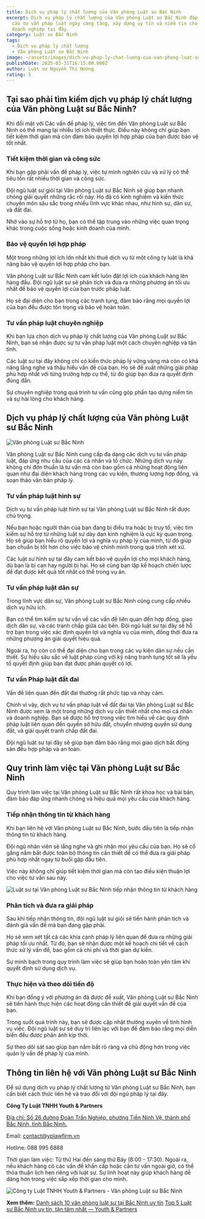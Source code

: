 ```yaml
---
title: Dịch vụ pháp lý chất lượng của Văn phòng Luật sư Bắc Ninh
excerpt: Dịch vụ pháp lý chất lượng của Văn phòng Luật sư Bắc Ninh đáp ứng nhu
  cầu tư vấn pháp luật ngày càng tăng, xây dựng uy tín và niềm tin cho cá nhân,
  doanh nghiệp tại đây.
category: Luật sư Bắc Ninh
tags:
  - Dịch vụ pháp lý chất lượng
  - Văn phòng Luật sư Bắc Ninh
image: ~/assets/images/dich-vu-phap-ly-chat-luong-cua-van-phong-luat-su-bac-ninh.png
publishDate: 2025-03-31T16:15:00.000Z
author: Luật sư Nguyễn Thị Hướng
rating: 5
---
```

## Tại sao phải tìm kiếm dịch vụ pháp lý chất lượng của Văn phòng Luật sư Bắc Ninh?

Khi đối mặt với Các vấn đề pháp lý, việc tìm đến Văn phòng Luật sư Bắc Ninh có thể mang lại nhiều lợi ích thiết thực. Điều này không chỉ giúp bạn tiết kiệm thời gian mà còn đảm bảo quyền lợi hợp pháp của bạn được bảo vệ tốt nhất.

### Tiết kiệm thời gian và công sức

Khi bạn gặp phải vấn đề pháp lý, việc tự mình nghiên cứu và xử lý có thể tiêu tốn rất nhiều thời gian và công sức.

Đội ngũ luật sư giỏi tại Văn phòng Luật sư Bắc Ninh sẽ giúp bạn nhanh chóng giải quyết những rắc rối này. Họ đã có kinh nghiệm và kiến thức chuyên môn sâu sắc trong nhiều lĩnh vực khác nhau, như hình sự, dân sự, và đất đai.

Nhờ vào sự hỗ trợ từ họ, bạn có thể tập trung vào những việc quan trọng khác trong cuộc sống hoặc kinh doanh của mình.

### Bảo vệ quyền lợi hợp pháp

Một trong những lợi ích lớn nhất khi thuê dịch vụ từ một công ty luật là khả năng bảo vệ quyền lợi hợp pháp cho bạn.

Văn phòng Luật sư Bắc Ninh cam kết luôn đặt lợi ích của khách hàng lên hàng đầu. Đội ngũ luật sư sẽ phân tích và đưa ra những phương án tối ưu nhất để bảo vệ quyền lợi của bạn trước pháp luật.

Họ sẽ đại diện cho bạn trong các tranh tụng, đảm bảo rằng mọi quyền lợi của bạn đều được tôn trọng và bảo vệ hoàn toàn.

### Tư vấn pháp luật chuyên nghiệp

Khi bạn lựa chọn dịch vụ pháp lý chất lượng của Văn phòng Luật sư Bắc Ninh, bạn sẽ nhận được sự tư vấn pháp luật một cách chuyên nghiệp và tận tình.

Các luật sư tại đây không chỉ có kiến thức pháp lý vững vàng mà còn có khả năng lắng nghe và thấu hiểu vấn đề của bạn. Họ sẽ đề xuất những giải pháp phù hợp nhất với từng trường hợp cụ thể, từ đó giúp bạn đưa ra quyết định đúng đắn.

Sự chuyên nghiệp trong quá trình tư vấn cũng góp phần tạo dựng niềm tin và sự hài lòng cho khách hàng.

## Dịch vụ pháp lý chất lượng của Văn phòng Luật sư Bắc Ninh

![Văn phòng Luật sư Bắc Ninh](~/assets/images/z6395157252508_000_cf4b259a951913f545717a0ba9a3dec4.jpg "Van phong Luat su Bac Ninh")

Văn phòng Luật sư Bắc Ninh cung cấp đa dạng các dịch vụ tư vấn pháp luật, đáp ứng nhu cầu của các cá nhân và tổ chức. Những dịch vụ này không chỉ đơn thuần là tư vấn mà còn bao gồm cả những hoạt động liên quan như đại diện khách hàng trong các vụ kiện, thương lượng hợp đồng, và soạn thảo văn bản pháp lý.

### Tư vấn pháp luật hình sự

Dịch vụ tư vấn pháp luật hình sự tại Văn phòng Luật sư Bắc Ninh rất được chú trọng.

Nếu bạn hoặc người thân của bạn đang bị điều tra hoặc bị truy tố, việc tìm kiếm sự hỗ trợ từ những luật sư dày dạn kinh nghiệm là cực kỳ quan trọng. Họ sẽ giúp bạn hiểu rõ quyền lợi và nghĩa vụ pháp lý của mình, từ đó giúp bạn chuẩn bị tốt hơn cho việc bảo vệ chính mình trong quá trình xét xử.

Các luật sư hình sự tại đây cam kết bảo vệ quyền lợi cho mọi khách hàng, dù bạn là bị can hay người bị hại. Họ sẽ cùng bạn lập kế hoạch chiến lược để đạt được kết quả tốt nhất có thể trong vụ án.

### Tư vấn pháp luật dân sự

Trong lĩnh vực dân sự, Văn phòng Luật sư Bắc Ninh cũng cung cấp nhiều dịch vụ hữu ích.

Bạn có thể tìm kiếm sự tư vấn về các vấn đề liên quan đến hợp đồng, giao dịch dân sự, và các tranh chấp giữa các bên. Đội ngũ luật sư tại đây sẽ hỗ trợ bạn trong việc xác định quyền lợi và nghĩa vụ của mình, đồng thời đưa ra những phương án giải quyết hiệu quả.

Ngoài ra, họ còn có thể đại diện cho bạn trong các vụ kiện dân sự nếu cần thiết. Sự hiểu sâu sắc về luật pháp cùng với kỹ năng tranh tụng tốt sẽ là yếu tố quyết định giúp bạn đạt được phán quyết có lợi.

### Tư vấn Pháp luật đất đai

Vấn đề liên quan đến đất đai thường rất phức tạp và nhạy cảm.

Chính vì vậy, dịch vụ tư vấn pháp luật về đất đai tại Văn phòng Luật sư Bắc Ninh được xem là một trong những dịch vụ cần thiết nhất cho mọi cá nhân và doanh nghiệp. Bạn sẽ được hỗ trợ trong việc tìm hiểu về các quy định pháp luật liên quan đến quyền sở hữu đất, chuyển nhượng quyền sử dụng đất, và giải quyết tranh chấp đất đai.

Đội ngũ luật sư tại đây sẽ giúp bạn đảm bảo rằng mọi giao dịch bất động sản đều hợp pháp và an toàn.

## Quy trình làm việc tại Văn phòng Luật sư Bắc Ninh

Quy trình làm việc tại Văn phòng Luật sư Bắc Ninh rất khoa học và bài bản, đảm bảo đáp ứng nhanh chóng và hiệu quả mọi yêu cầu của khách hàng.

### Tiếp nhận thông tin từ khách hàng

Khi bạn liên hệ với Văn phòng Luật sư Bắc Ninh, bước đầu tiên là tiếp nhận thông tin từ khách hàng.

Đội ngũ nhân viên sẽ lắng nghe và ghi nhận mọi yêu cầu của bạn. Họ sẽ cố gắng nắm bắt được toàn bộ thông tin cần thiết để có thể đưa ra giải pháp phù hợp nhất ngay từ buổi gặp đầu tiên.

Việc này không chỉ giúp tiết kiệm thời gian mà còn tạo điều kiện thuận lợi cho việc tư vấn sau này.

![Luật sư tại Văn phòng Luật sư Bắc Ninh tiếp nhận thông tin từ khách hàng](~/assets/images/z6461822315645_ccd95556a188670f5384f7aad44148ab.jpg "Luat su tai Van phong Luat su Bac Ninh tiep nhan thong tin tu khach hang")

### Phân tích và đưa ra giải pháp

Sau khi tiếp nhận thông tin, đội ngũ luật sư giỏi sẽ tiến hành phân tích và đánh giá vấn đề mà bạn đang gặp phải.

Họ sẽ xem xét tất cả các khía cạnh pháp lý liên quan để đưa ra những giải pháp tối ưu nhất. Từ đó, bạn sẽ nhận được một kế hoạch chi tiết về cách thức xử lý vấn đề, bao gồm cả chi phí và thời gian dự kiến.

Sự minh bạch trong quy trình làm việc sẽ giúp bạn hoàn toàn yên tâm khi quyết định sử dụng dịch vụ.

### Thực hiện và theo dõi tiến độ

Khi bạn đồng ý với phương án đã được đề xuất, Văn phòng Luật sư Bắc Ninh sẽ tiến hành thực hiện các hoạt động cần thiết để giải quyết vấn đề của bạn.

Trong suốt quá trình này, bạn sẽ được cập nhật thường xuyên về tình hình vụ việc. Đội ngũ luật sư sẽ duy trì liên lạc với bạn để đảm bảo rằng mọi diễn biến đều được phản ánh kịp thời.

Sự theo dõi sát sao giúp bạn nắm bắt rõ ràng và chủ động hơn trong việc quản lý vấn đề pháp lý của mình.

## Thông tin liên hệ với Văn phòng Luật sư Bắc Ninh

Để sử dụng dịch vụ pháp lý chất lượng từ Văn phòng Luật sư Bắc Ninh, bạn cần biết cách thức liên hệ và trao đổi với đội ngũ pháp lý tại đây.

**Công Ty Luật TNHH Youth & Partners**

[Địa chỉ: Số 26 đường Đoàn Trần Nghiệp, phường Tiền Ninh Vệ, thành phố Bắc Ninh, tỉnh Bắc Ninh.](https://maps.app.goo.gl/LLdX98kM6CfeDfaw6)

Email: contact@yplawfirm.vn

Hotline: 088 995 6888

Thời gian làm việc: Từ thứ Hai đến sáng thứ Bảy (8:00 - 17:30). Ngoài ra, nếu khách hàng có các vấn đề khẩn cấp hoặc cần tư vấn ngoài giờ, có thể thỏa thuận lịch hẹn riêng với luật sư. Sự linh hoạt này giúp khách hàng dễ dàng hơn trong việc sắp xếp thời gian cho mình.

![Công ty Luật TNHH Youth & Partners - Văn phòng Luật sư Bắc Ninh](~/assets/images/van-phong-luat-su-tai-bac-ninh-bac-giang.c1lihwg4_z1gopne.png "Cong ty Luat TNHH Youth & Partners - Van phong Luat su Bac Ninh")

**Xem thêm:**
[Danh sách 10 văn phòng luật sư tại Bắc Ninh uy tín](https://yplawfirm.vn/tin-tuc/danh-sach-10-van-phong-luat-su-tai-bac-ninh-uy-tin)
[Top 5 Luật sư Bắc Ninh uy tín, tận tâm nhất — Youth & Partners](https://yplawfirm.vn/tin-tuc/top-5-luat-su-bac-ninh-uy-tin-tan-tam-nhat)
